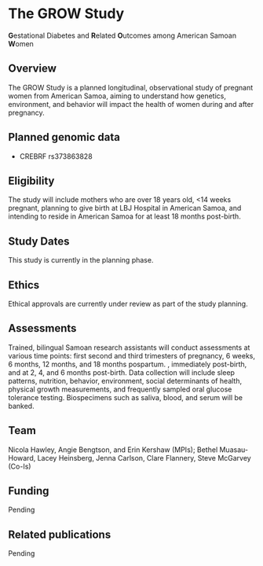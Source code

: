 # The GROW Study {.unnumbered}

**G**estational Diabetes and **R**elated **O**utcomes among American Samoan **W**omen

## Overview

The GROW Study is a planned longitudinal, observational study of pregnant women from American Samoa, aiming to understand how genetics, environment, and behavior will impact the health of women during and after pregnancy.

## Planned genomic data

-   CREBRF rs373863828

## Eligibility

The study will include mothers who are over 18 years old, \<14 weeks pregnant, planning to give birth at LBJ Hospital in American Samoa, and intending to reside in American Samoa for at least 18 months post-birth.

## Study Dates

This study is currently in the planning phase.

## Ethics

Ethical approvals are currently under review as part of the study planning.

## Assessments

Trained, bilingual Samoan research assistants will conduct assessments at various time points: first second and third trimesters of pregnancy, 6 weeks, 6 months, 12 months, and 18 months pospartum. , immediately post-birth, and at 2, 4, and 6 months post-birth. Data collection will include sleep patterns, nutrition, behavior, environment, social determinants of health, physical growth measurements, and frequently sampled oral glucose tolerance testing. Biospecimens such as saliva, blood, and serum will be banked.

## Team

Nicola Hawley, Angie Bengtson, and Erin Kershaw (MPIs); Bethel Muasau-Howard, Lacey Heinsberg, Jenna Carlson, Clare Flannery, Steve McGarvey (Co-Is)

## Funding

Pending

## Related publications

Pending
